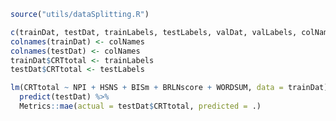 ```r
source("utils/dataSplitting.R")

c(trainDat, testDat, trainLabels, testLabels, valDat, valLabels, colNames) %<-% dataGen(nom = F, val = T, mat = F)
colnames(trainDat) <- colNames
colnames(testDat) <- colNames
trainDat$CRTtotal <- trainLabels
testDat$CRTtotal <- testLabels
```

```r
lm(CRTtotal ~ NPI + HSNS + BISm + BRLNscore + WORDSUM, data = trainDat) %>%
  predict(testDat) %>%
  Metrics::mae(actual = testDat$CRTtotal, predicted = .)
```


